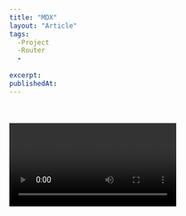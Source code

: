 ```yaml
---
title: "MDX"
layout: "Article"
tags:
  -Project
  -Router
  -
  
excerpt:
publishedAt:
---
```

<br/>
<br/>

<Video  video="/images/BlogPost-2.mp4"/>

<br/>
I'm assuming your **Next.js project** is already set up.
In order to avoid confusion, I'll be focusing more on the **pages** and **src/utils** folders of this app.
<br/>

# Read the Markdown (MDX) Files
<br/>
In a typical blog, we'd need to write blog posts or articles. 
In this blog, I am using markdown (MDX) to write our articles, which is why you can see that we have two .mdx files inside the data/articles directory. 
You can have more than that, as far as the number of articles you want to write goes.
<br/>
To begin, our efforts will be focused on the creation of several reusable functions that will be contained within the **src/utils/mdx.js** file. 
These functions will be utilized in conjunction with Node.js' FileSystem API. 
It is essential to note that these functions will be called from the server-side within the pages folder. 
This is necessary as Next.js employs specific data-fetching methods that must be executed on the server. 
As such, the server-side implementation of these functions is imperative to ensure optimal performance and functionality.
<br/>
## Dependancies
<br/>
```js
npm install gray-matter reading-time next-mdx-remote glob dayjs
```
<br/>
To better comprehend the upcoming processes, it is vital to familiarize ourselves with the fundamental functions of the packages we installed.
Firstly, **gray-matter** will parse the content contained within the **.mdx** files and convert them into readable HTML content. 
**Reading-time** is a package that assigns an estimated time to read an article based on its word count. 
This is an excellent feature to have, as it provides readers with a quick glance at the article's length and whether or not they have sufficient time to read it.
**Next-mdx-remote** is a powerful tool that performs the background compilation of MDX files. 
By allowing them to be loaded within Next.js' **getStaticProps** or **getServerSideProps** data-fetching methods, they can be appropriately hydrated on the client. 
This feature ensures optimal performance and functionality, as it reduces the load on the server and provides a seamless user experience.
Additionally, **glob** gives us access to match the file patterns in data/articles, which we'll be using as the slug of the article. 
**Dayjs** is a JavaScript library that helps parse, manipulate, validate, and display dates that we would be adding to the metadata of each article.
Now that we have a basic understanding of the packages we installed, we can begin writing the functions that will read the files in the articles directory. 
These functions will form the foundation of our project and will be essential in fetching and rendering the articles on our website.
<br/>
<br/>
In **src/utils/mdx.js** :
<br/>
```js
import path from 'path'
import fs from 'fs'
import matter from 'gray-matter'
import readingTime from 'reading-time'
import { sync } from 'glob'

const articlesPath = path.join(process.cwd(), 'data/articles')

export async function getSlug() {
  const paths = sync(`${articlesPath}/*.mdx`)

  return paths.map((path) => {
    // holds the paths to the directory of the article
    const pathContent = path.split('/')
    const fileName = pathContent[pathContent.length - 1]
    const [slug, _extension] = fileName.split('.')

    return slug
  })
}
```
<br/>
The first variable declaration, **articlesPath**, holds the path to where all the articles can be found.
To locate the articles, we're utilizing the path module, which allows us to access the articles directory via the process API of Node.js. 
This API grants us direct access to the cwd() (Current Working Directory) object.
For the **getSlug** function, we're using the **articlesPath** variable that we previously declared and passing it to the **glob** package's sync function. 
This will match any file with the **.mdx** extension and return an array of those files. 
This function is used to retrieve a unique article when a user clicks on it from the blog page.
<br/>
```js
const paths = sync(`${articlesPath}/*.mdx`)
```
<br/>
With that being said, we'll return an array of modified file names. 
The **pathContent** variable holds the path to all the articles in the articles directory, so we're using JavaScript to remove all the "forward-slashes" with the **split()** method of JavaScript.
<br/>
```js
const fileName = pathContent[pathContent.length - 1]
const [slug, _extension] = fileName.split('.')
```
<br/>
The fileName variable in the **getSlug** function uses the **path.basename()** method to extract the last part of the path. 
For instance, if the path is **/data/articles/example-post.mdx**, the method will return **/example-post.mdx**. 
The next line of code then uses the **String.prototype.replace()** method to remove the **.mdx** extension from the file name, leaving us with just **example-post** as the slug.
It's important to note that this process of getting the slug is important because it allows us to match the file name with the URL slug when the user navigates to a specific article. 
This helps us to retrieve the correct article and display it on the page.
<br/>
<br/>
## Parse Article Content from the Slug
<br/>
The next function gets and parses the content in our MDX files from the slugs. 
It returns an object of metadata that we'll be using as we progress.
<br/>
```js
export async function getArticleFromSlug(slug) {
  const articleDir = path.join(articlesPath, `${slug}.mdx`)
  const source = fs.readFileSync(articleDir)
  const { content, data } = matter(source)

  return {
    content,
    frontmatter: {
      slug,
      excerpt: data.excerpt,
      title: data.title,
      publishedAt: data.publishedAt,
      readingTime: readingTime(source).text,
      ...data,
    },
  }
}
```
<br/>
It's important to note that using synchronous functions like **readFileSync** can have an impact on the performance of your application, as it can potentially block the event loop and cause the application to become unresponsive. 
Asynchronous functions like **readFile** are often preferred for this reason, as they allow other processes to continue while the operation is being performed.
However, in this case, we're using **readFileSync** because we want to ensure that we have all the data from the file before moving on to the next step of processing it. 
This is necessary for our application to work correctly.
Once we have the file content, we pass it through the **gray-matter** package to parse the frontmatter (metadata) and the content of the file. 
We then use the reading-time package to calculate the approximate time it would take to read the article based on the word count.
Finally, we return an object that contains all the relevant information for the article, including the title, slug, date, content, reading time, and any other metadata that may have been included in the **frontmatter**.

As mentioned earlier, **gray-matter** is a package that parses the markdown content in the source to readable HTML. 
In the code snippet above, we are using destructuring assignment to extract the content and data variables from the returned object of the matter function. 
The matter function parses the source content using **gray-matter** and returns an object containing both the content and the **frontmatter** data.
The content variable holds the markdown content of the article, while data holds the frontmatter data that we've defined in the **.mdx** file. 
We'll use these variables in the next steps to extract the necessary information from each article.
<br/>
```js
const { content, data } = matter(source)

return {
  content,
  frontmatter: {
    slug,
    excerpt: data.excerpt,
    title: data.title,
    publishedAt: data.publishedAt,
    readingTime: readingTime(source).text,
    ...data,
  },
}
```
<br/>
We need a way to display all the articles on the blog page. 
The function below does that for us, by utilizing the **reduce()** method of JavaScript to return an array of all the articles in the articles directory.
<br/>
```js
export async function getAllArticles() {
  const articles = fs.readdirSync(path.join(process.cwd(), 'data/articles'))

  return articles.reduce((allArticles, articleSlug) => {
    // get parsed data from mdx files in the "articles" dir
    const source = fs.readFileSync(
      path.join(process.cwd(), 'data/articles', articleSlug),
      'utf-8'
    )
    const { data } = matter(source)

    return [
      {
        ...data,
        slug: articleSlug.replace('.mdx', ''),
        readingTime: readingTime(source).text,
      },
      ...allArticles,
    ]
  }, [])
}
```
<br/>
You can see how we're using **readdirSync()** to synchronously read all the files inside **data/articles**. 
The source variable can be accessed by reading all the files with their respective slugs and getting their content parsed with the **gray-matter** package.
<br/>
```js
const source = fs.readFileSync(
  path.join(process.cwd(), 'data/articles', articleSlug),
  'utf-8'
)
const { data } = matter(source)
```
<br/>
In the snippet above, we're using the reading-time package to estimate the time it will take to read an article. 
To achieve this, we pass the content of the article — which we've already read and parsed using the **gray-matter** package — to the **readingTime** function. 
This returns an object with a text property that contains an estimated time to read the article.
To get the slug that will be attached to this article, we strip the last part of the article's path by using the basename function from the path module. 
Then, we replace the **.mdx** extension with an empty string to make the slug more readable. 
This way, the slug can be accessed via "blog/example-post" instead of **blog/example-post.mdx**.
<br/>
```js
{
  slug: articleSlug.replace('.mdx', ''),
  readingTime: readingTime(source).text,
}
```
<br/>
The readingTime has some methods that you can assign to it, one of them is the text method. 
You can try removing this value, saving your code, and allowing Next.js to throw an error, so you can get a glimpse of the values that you can use.
<br/>
<br/>
## Display a List of Articles
<br/>
We'll start with the **index** file in the blog folder. In this file, we'll be using the data-fetching method — **getStaticProps** — to render the articles on the page.
<br/>
```js
import { getAllArticles } from '../../src/utils/mdx'

export async function getStaticProps() {
  const articles = await getAllArticles()

  articles
    .map((article) => article.data)
    .sort((a, b) => {
      if (a.data.publishedAt > b.data.publishedAt) return 1
      if (a.data.publishedAt < b.data.publishedAt) return -1

      return 0
    })

  return {
    props: {
      posts: articles.reverse(),
    },
  }
}
```
<br/>
The **getAllArticles** function is called in the **getStaticProps** data-fetching method to retrieve a sorted list of all the articles in the **data/articles** directory. 
The articles are sorted based on the date they were published, which we added to the **frontmatter** of each article using the **dayjs** package.
By mapping the returned list of articles to **props**, we can display the list of articles on the index (blog) page. 
Each article will have its own page and will be accessible via a unique slug generated by the **getSlug** function.
<br/>

```js
articles
  .map((article) => article.data)
  .sort((a, b) => {
    if (a.data.publishedAt > b.data.publishedAt) return 1
    if (a.data.publishedAt < b.data.publishedAt) return -1

    return 0
  })

```
<br/>
This is how the content of your typical article file will look in markdown syntax below:
<br/>

```js
---
title: "Copy.AI"
layout: "Article"
tags:
  -AI 
  -IT
  -UseFul Hack
  -Assistant
  -Writing
excerpt:
publishedAt:
---

```
<br/>
Indeed, sorting the list of articles by their published date is a better approach because it ensures that the articles are ordered correctly regardless of their order in the array. 
The **reverse()** method alone will only reverse the order of the articles in the array but not compare them based on their date.
Now that we have the sorted list of articles as props, we can map them onto the page to display them to the user. 
In the **index.js** file, we'll use the map method to loop through the articles array and return an ArticleCard component for each article.
The ArticleCard component will display the article's featured image, title, published date, and an excerpt of the article. 
We'll also use the slug from the article to link to the individual article page.
This way, the user can click on an article to read it in full on a separate page.
<br/>

```js
import React from 'react'
import Head from 'next/head'
import Link from "next/link"
import { getAllArticles } from '../../src/utils/mdx'

export default function BlogPage({ posts }) {
  return (
    <React.Fragment>
      <Head>
        <title>My Blog</title>
      </Head>
      <div>
        {posts.map((frontMatter) => {
          return (
            <Link href={`/blog/${frontMatter.slug}`} passHref>
              <div>
                <h1 className="title">{frontMatter.title}</h1>
                <p className="summary">{frontMatter.excerpt}</p>
                <p className="date">
                  {dayjs(frontMatter.publishedAt).format('MMMM D, YYYY')} &mdash;{' '}
                  {frontMatter.readingTime}
                </p>
              </div>
            </Link>
          )
        })}
      </div>
    </React.Fragment>
  )
}

export async function getStaticProps() {
  ...
}
```

<br/>
The **Link** component from **Next.js** allows us to create a hyperlink to a dynamic route with the article's slug as a parameter. 
This is made possible because we created a file called **[slug].js** earlier, which is a dynamic route that can accept a slug parameter. 
When the user clicks on the article link, they will be taken to the unique page with the slug parameter as part of the URL.
<br/>
<br/>

## Display a Unique Article
<br/>
In order to customize the look of our blog post, we'll be using rehype which is an HTML pre-processor powered by plugins. 
We'll need to install some of these plugins to accomplish our task.
We can install them by running the following command in our terminal:
<br/>
```js
npm install remark-rehype rehype-highlight rehype-autolink-headings
```
<br/>
The remark-rehype plugin is used to convert markdown to HTML which can then be processed by rehype. 
rehype-highlight is used to highlight code syntax in our blog posts and rehype-autolink-headings is used to add anchor tags to our headings, allowing users to easily navigate to specific sections of the article.
<br/>
In the snippet above, we have imported the necessary packages and functions we'll be using in this file. 
We have also exported a function called **getStaticPaths** that tells Next.js how many pages we have and what their respective paths are.
**getStaticPaths** function accepts no arguments, and returns an object with a paths property that takes an array of objects containing the params key.
The params key holds an object that has the slug key, and a fallback property that is either true or false.
In our case, the fallback property is set to false. 
This means that any path that is not in the paths array will return a **404 error**. 
If it is set to true, it means that any unknown path will trigger a **fallback**, and Next.js will generate the page on demand.
Please write in serious tone, instructive writing style, English language.
<br/>

```js
// dynamically generate the slugs for each article(s)
export async function getStaticPaths() {
  // getting all paths of each article as an array of
  // objects with their unique slugs
  const paths = (await getSlug()).map((slug) => ({ params: { slug } }))

  return {
    paths,
    // in situations where you try to access a path
    // that does not exist. it'll return a 404 page
    fallback: false,
  }
}
```
<br/>

When you take a look at the snippet above, you'll see that we're obtaining the **list of paths** from the articles, and mapping that list of items **(paths)** to an array.
This can be accessed with the **params** variable in the **getStaticProps** data-fetching method.

<br/>
```js
import { getArticleFromSlug } from "../../src/utils/mdx"

export async function getStaticProps({ params }) {
  //fetch the particular file based on the slug
  const { slug } = params
  const { content, frontmatter } = await getArticleFromSlug(slug)

  const mdxSource = await serialize(content, {
    mdxOptions: {
      rehypePlugins: [
        rehypeSlug,
        [
          rehypeAutolinkHeadings,
          {
            properties: { className: ['anchor'] },
          },
          { behaviour: 'wrap' },
        ],
        rehypeHighlight,
        rehypeCodeTitles,
      ],
    },
  })

  return {
    props: {
      post: {
        source: mdxSource,
        frontmatter,
      },
    },
  }
}`
```
<br/>
In the snippet above, we're destructuring content and **frontmatter** — which is the metadata of the article — and assigning it to the **getArticleFromSlug** function which receives the slug of the article as an argument.
We continued by serializing the content of the article with **next-mdx-remote**'s **serialize()** function, and pass the necessary **rehype plugins** in the mdxOptions object:
<br/>
```js
const mdxSource = await serialize(content, {
  mdxOptions: {
    rehypePlugins: [
      rehypeSlug,
      [
        rehypeAutolinkHeadings,
        {
          properties: { className: ['anchor'] },
        },
        { behaviour: 'wrap' },
      ],
      rehypeHighlight,
      rehypeCodeTitles,
    ],
  },
})
```
<br/>
To wrap it up, we return the content of the article and the frontmatter as props that'll be accessed by the slug component.
<br/>

```js
return {
  props: {
    post: {
      source: mdxSource,
      frontmatter,
    },
  },
}
```
<br/>

In the code snippet above, we're rendering the article content using the **MDXRemote** component, which receives the **source** and custom React component props.
The spread operator **source** helps to unpack the parsed markdown source into an MDX AST (Abstract Syntax Tree), which can then be transformed into React components that we can render on our webpage.
The custom React component props include the article's **frontmatter** data, which we can use to customize the layout of our article page.

<br/>

```js
import dayjs from 'dayjs'
import React from 'react'
import Head from 'next/head'
import Image from 'next/image'
import rehypeSlug from 'rehype-slug'
import { MDXRemote } from 'next-mdx-remote'
import rehypeHighlight from 'rehype-highlight'
import rehypeCodeTitles from 'rehype-code-titles'
import { serialize } from 'next-mdx-remote/serialize'
import 'highlight.js/styles/atom-one-dark-reasonable.css'
import rehypeAutolinkHeadings from 'rehype-autolink-headings'
import { getSlug, getArticleFromSlug } from '../../src/utils/mdx'
import { SectionTitle, Text } from '../../data/components/mdx-components'

export default function Blog({ post: { source, frontmatter } }) {
  return (
    <React.Fragment>
      <Head>
        <title>{frontmatter.title} | My blog</title>
      </Head>
      <div className="article-container">
        <h1 className="article-title">{frontmatter.title}</h1>
        <p className="publish-date">
          {dayjs(frontmatter.publishedAt).format('MMMM D, YYYY')} &mdash;{' '}
          {frontmatter.readingTime}
        </p>
        <div className="content">
          <MDXRemote {...source} components={{ Image, SectionTitle, Text }} />
        </div>
      </div>
    </React.Fragment>
  )
}
```
<br/>
In the snippet above, you'll notice how we destructured the post props into **source, frontmatter**. So instead of doing this, in the **MDXRemote** component below we can just spread the source variable directly as a prop.
<br/>
```js
<MDXRemote {...post.source} />
```